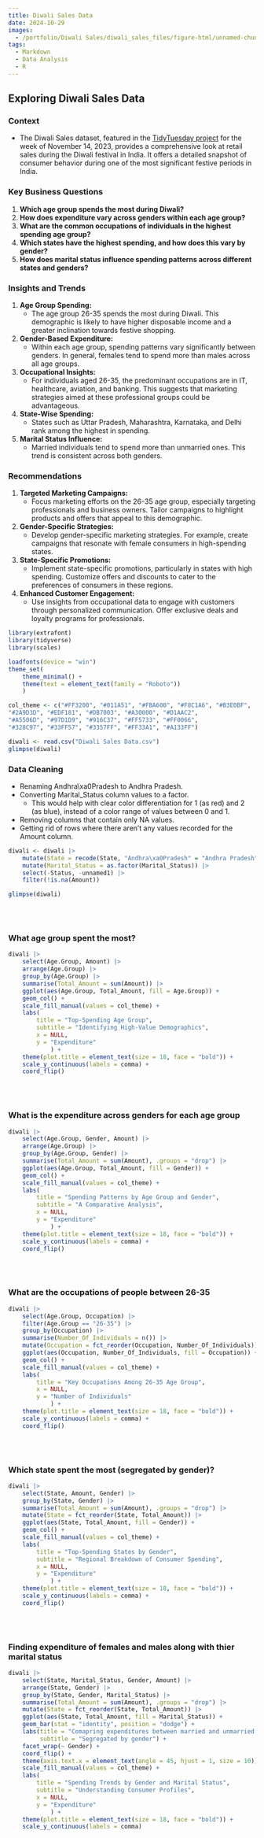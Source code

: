 ```yaml
---
title: Diwali Sales Data
date: 2024-10-29
images: 
  - /portfolio/Diwali Sales/diwali_sales_files/figure-html/unnamed-chunk-4-1.png
tags:
  - Markdown
  - Data Analysis
  - R
---
```


## Exploring Diwali Sales Data

### Context

- The Diwali Sales dataset, featured in the [TidyTuesday project](https://github.com/rfordatascience/tidytuesday/blob/master/data/2023/2023-11-14/readme.md) for the week of November 14, 2023, provides a comprehensive look at retail sales during the Diwali festival in India. It offers a detailed snapshot of consumer behavior during one of the most significant festive periods in India.

### Key Business Questions

1. **Which age group spends the most during Diwali?**
2. **How does expenditure vary across genders within each age group?**
3. **What are the common occupations of individuals in the highest spending age group?**
4. **Which states have the highest spending, and how does this vary by gender?**
5. **How does marital status influence spending patterns across different states and genders?**

### Insights and Trends

1. **Age Group Spending:** 
    - The age group 26-35 spends the most during Diwali. This demographic is likely to have higher disposable income and a greater inclination towards festive shopping.
    
2. **Gender-Based Expenditure:**
    - Within each age group, spending patterns vary significantly between genders. In general, females tend to spend more than males across all age groups.
    
3. **Occupational Insights:**
    - For individuals aged 26-35, the predominant occupations are in IT, healthcare, aviation, and banking. This suggests that marketing strategies aimed at these professional groups could be advantageous.

4. **State-Wise Spending:**
    - States such as Uttar Pradesh, Maharashtra, Karnataka, and Delhi rank among the highest in spending.

5. **Marital Status Influence:**
    - Married individuals tend to spend more than unmarried ones. This trend is consistent across both genders.

### Recommendations

1. **Targeted Marketing Campaigns:**
    - Focus marketing efforts on the 26-35 age group, especially targeting professionals and business owners. Tailor campaigns to highlight products and offers that appeal to this demographic.

2. **Gender-Specific Strategies:**
    - Develop gender-specific marketing strategies. For example, create campaigns that resonate with female consumers in high-spending states.
    
3. **State-Specific Promotions:**
    - Implement state-specific promotions, particularly in states with high spending. Customize offers and discounts to cater to the preferences of consumers in these regions.
    
4. **Enhanced Customer Engagement:**
    - Use insights from occupational data to engage with customers through personalized communication. Offer exclusive deals and loyalty programs for professionals.
    
    
```r
library(extrafont)
library(tidyverse)
library(scales) 

loadfonts(device = "win")
theme_set(
    theme_minimal() +
    theme(text = element_text(family = "Roboto"))
    )

col_theme <- c("#FF3200", "#011A51", "#FBA600", "#F8C1A6", "#B3E0BF",
"#2A9D3D", "#EDF181", "#DB7003", "#A30000", "#D1AAC2",
"#A5506D", "#97D1D9", "#916C37", "#FF5733", "#FF0066", 
"#328C97", "#33FF57", "#3357FF", "#FF33A1", "#A133FF")
```

```r
diwali <- read.csv("Diwali Sales Data.csv")
glimpse(diwali)
```
### Data Cleaning
- Renaming Andhra\\xa0Pradesh to Andhra Pradesh.
- Converting Marital_Status column values to a factor.
    - This would help with clear color differentiation for 1 (as red) and 2 (as blue), instead of a color range of values between 0 and 1.
- Removing columns that contain only NA values.
- Getting rid of rows where there aren't any values recorded for the Amount column.

```r
diwali <- diwali |> 
    mutate(State = recode(State, "Andhra\xa0Pradesh" = "Andhra Pradesh"), .keep = "all" ) |> 
    mutate(Marital_Status = as.factor(Marital_Status)) |> 
    select(-Status, -unnamed1) |> 
    filter(!is.na(Amount))

glimpse(diwali)
```

</br>
</br>

### What age group spent the most?
```r
diwali |> 
    select(Age.Group, Amount) |> 
    arrange(Age.Group) |> 
    group_by(Age.Group) |> 
    summarise(Total_Amount = sum(Amount)) |> 
    ggplot(aes(Age.Group, Total_Amount, fill = Age.Group)) + 
    geom_col() +
    scale_fill_manual(values = col_theme) +
    labs(
        title = "Top-Spending Age Group",
        subtitle = "Identifying High-Value Demographics",
        x = NULL,
        y = "Expenditure"
            ) +
    theme(plot.title = element_text(size = 18, face = "bold")) +
    scale_y_continuous(labels = comma) +
    coord_flip()
```
</br>
</br>

### What is the expenditure across genders for each age group
```r
diwali |> 
    select(Age.Group, Gender, Amount) |> 
    arrange(Age.Group) |> 
    group_by(Age.Group, Gender) |> 
    summarise(Total_Amount = sum(Amount), .groups = "drop") |> 
    ggplot(aes(Age.Group, Total_Amount, fill = Gender)) + 
    geom_col() +
    scale_fill_manual(values = col_theme) +
    labs(
        title = "Spending Patterns by Age Group and Gender",
        subtitle = "A Comparative Analysis",
        x = NULL,
        y = "Expenditure"
            ) +
    theme(plot.title = element_text(size = 18, face = "bold")) +
    scale_y_continuous(labels = comma) +
    coord_flip()
```
</br>
</br>

### What are the occupations of people between 26-35
```r
diwali |> 
    select(Age.Group, Occupation) |> 
    filter(Age.Group == "26-35") |> 
    group_by(Occupation) |> 
    summarise(Number_Of_Individuals = n()) |> 
    mutate(Occupation = fct_reorder(Occupation, Number_Of_Individuals)) |> 
    ggplot(aes(Occupation, Number_Of_Individuals, fill = Occupation)) +
    geom_col() +
    scale_fill_manual(values = col_theme) +
    labs(
        title = "Key Occupations Among 26-35 Age Group",
        x = NULL,
        y = "Number of Individuals"
            ) +
    theme(plot.title = element_text(size = 18, face = "bold")) +
    scale_y_continuous(labels = comma) +
    coord_flip()
```
</br>
</br>

### Which state spent the most (segregated by gender)?
```r
diwali |> 
    select(State, Amount, Gender) |> 
    group_by(State, Gender) |> 
    summarise(Total_Amount = sum(Amount), .groups = "drop") |> 
    mutate(State = fct_reorder(State, Total_Amount)) |> 
    ggplot(aes(State, Total_Amount, fill = Gender)) +
    geom_col() +
    scale_fill_manual(values = col_theme) +
    labs(
        title = "Top-Spending States by Gender",
        subtitle = "Regional Breakdown of Consumer Spending",
        x = NULL,
        y = "Expenditure"
            ) +
    theme(plot.title = element_text(size = 18, face = "bold")) +
    scale_y_continuous(labels = comma) +
    coord_flip()
```
</br>
</br>


### Finding expenditure of females and males along with thier marital status
```r
diwali |> 
    select(State, Marital_Status, Gender, Amount) |>
    arrange(State, Gender) |> 
    group_by(State, Gender, Marital_Status) |> 
    summarise(Total_Amount = sum(Amount), .groups = "drop") |> 
    mutate(State = fct_reorder(State, Total_Amount)) |> 
    ggplot(aes(State, Total_Amount, fill = Marital_Status)) +
    geom_bar(stat = "identity", position = "dodge") +
    labs(title = "Comapring expenditures between married and unmarried individuals", 
         subtitle = "Segregated by gender") +
    facet_wrap(~ Gender) +
    coord_flip() +
    theme(axis.text.x = element_text(angle = 45, hjust = 1, size = 10)) +
    scale_fill_manual(values = col_theme) +
    labs(
        title = "Spending Trends by Gender and Marital Status",
        subtitle = "Understanding Consumer Profiles",
        x = NULL,
        y = "Expenditure"
            ) +
    theme(plot.title = element_text(size = 18, face = "bold")) +
    scale_y_continuous(labels = comma)
```


